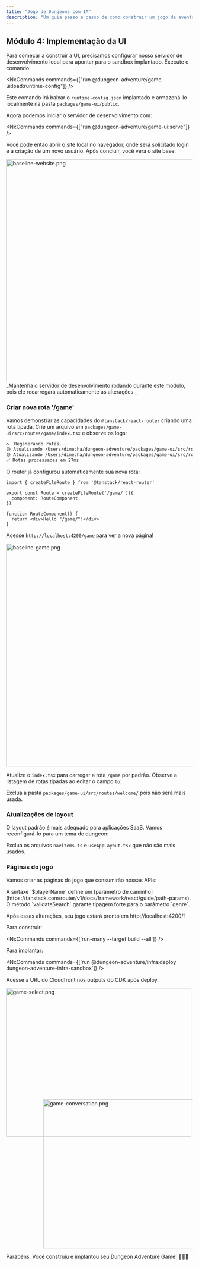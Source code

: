 ```yaml
---
title: "Jogo de Dungeons com IA"
description: "Um guia passo a passo de como construir um jogo de aventura de dungeon com IA usando o @aws/nx-plugin."
---
```






## Módulo 4: Implementação da UI

Para começar a construir a UI, precisamos configurar nosso servidor de desenvolvimento local para apontar para o sandbox implantado. Execute o comando:

<NxCommands commands={["run @dungeon-adventure/game-ui:load:runtime-config"]} />

Este comando irá baixar o `runtime-config.json` implantado e armazená-lo localmente na pasta `packages/game-ui/public`.

Agora podemos iniciar o servidor de desenvolvimento com:

<NxCommands commands={["run @dungeon-adventure/game-ui:serve"]} />

Você pode então abrir o site local no navegador, onde será solicitado login e a criação de um novo usuário. Após concluir, você verá o site base:

<Image src={baselineWebsitePng} alt="baseline-website.png" width="800" height="600" />

<Aside type="caution">
_Mantenha o servidor de desenvolvimento rodando durante este módulo, pois ele recarregará automaticamente as alterações._
</Aside>

### Criar nova rota '/game'

Vamos demonstrar as capacidades do `@tanstack/react-router` criando uma rota tipada. Crie um arquivo em `packages/game-ui/src/routes/game/index.tsx` e observe os logs:

```bash
♻️  Regenerando rotas...
🟡 Atualizando /Users/dimecha/dungeon-adventure/packages/game-ui/src/routes/game/index.tsx
🟡 Atualizando /Users/dimecha/dungeon-adventure/packages/game-ui/src/routeTree.gen.ts
✅ Rotas processadas em 27ms
```

O router já configurou automaticamente sua nova rota:

```tsx
import { createFileRoute } from '@tanstack/react-router'

export const Route = createFileRoute('/game/')({
  component: RouteComponent,
})

function RouteComponent() {
  return <div>Hello "/game/"!</div>
}
```

Acesse `http://localhost:4200/game` para ver a nova página!

<Image src={baselineGamePng} alt="baseline-game.png" width="800" height="600" />

Atualize o `index.tsx` para carregar a rota `/game` por padrão. Observe a listagem de rotas tipadas ao editar o campo `to`:

<E2EDiff before="dungeon-adventure/4/routes/index.tsx.old.template" after="dungeon-adventure/4/routes/index.tsx.template" lang="tsx" />

Exclua a pasta `packages/game-ui/src/routes/welcome/` pois não será mais usada.

### Atualizações de layout

O layout padrão é mais adequado para aplicações SaaS. Vamos reconfigurá-lo para um tema de dungeon:

<Tabs>
<TabItem label="config.ts">
<E2EDiff before="dungeon-adventure/4/config.ts.old.template" after="dungeon-adventure/4/config.ts.template" lang="typescript" />
</TabItem>
<TabItem label="components/AppLayout/index.tsx">
<E2ECode path="dungeon-adventure/4/AppLayout/index.tsx.template" lang="tsx" />
</TabItem>
<TabItem label="styles.css">
<E2ECode path="dungeon-adventure/4/styles.css.template" lang="css" />
</TabItem>
</Tabs>

Exclua os arquivos `navitems.ts` e `useAppLayout.tsx` que não são mais usados.

### Páginas do jogo

Vamos criar as páginas do jogo que consumirão nossas APIs:

<Tabs>
<TabItem label="index.tsx">
<E2ECode path="dungeon-adventure/4/routes/game/index.tsx.template" lang="tsx" />
</TabItem>
<TabItem label="$playerName.tsx">

<E2ECode path="dungeon-adventure/4/routes/game/$playerName.tsx.template" lang="tsx" />

<Aside type="tip">
A sintaxe `$playerName` define um [parâmetro de caminho](https://tanstack.com/router/v1/docs/framework/react/guide/path-params). O método `validateSearch` garante tipagem forte para o parâmetro `genre`.
</Aside>
</TabItem>
</Tabs>

Após essas alterações, seu jogo estará pronto em http://localhost:4200/!

<Drawer title="Build e Deploy" trigger="Você também pode construir e implantar no Cloudfront">

Para construir:

<NxCommands commands={['run-many --target build --all']} />

Para implantar:

<NxCommands commands={['run @dungeon-adventure/infra:deploy dungeon-adventure-infra-sandbox']} />

Acesse a URL do Cloudfront nos outputs do CDK após deploy.

</Drawer>

<Image src={gameSelectPng} alt="game-select.png" width="500" height="400" />
<div style="margin-top: -100px; margin-left: 100px;">
<Image src={gameConversationPng} alt="game-conversation.png" width="500" height="400" />
</div>

Parabéns. Você construiu e implantou seu Dungeon Adventure Game! 🎉🎉🎉